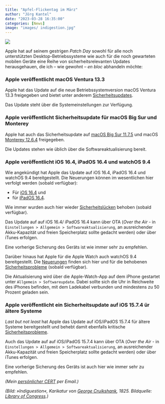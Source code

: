 ```yaml
---
title: "Apfel-Flickentag im März"
author: "Jörg Kantel"
date: "2023-03-28 16:35:00"
categories: [News]
image: "images/ indigestion.jpg"
---
```


[![](images/ indigestion-b.jpg)](https://www.loc.gov/pictures/resource/cph.3b49754/)

Apple hat auf seinem gestrigen *Patch Day* sowohl für alle noch unterstützten Desktop-Betriebssysteme wie auch für die noch gewarteten mobilen Geräte eine Reihe von sicherheitsrelevanten Updates herausgehauen, die ich -- wie gewohnt -- *en bloc* abhandeln möchte:

### Apple veröffentlicht macOS Ventura 13.3

Apple hat das Update auf die neue Betriebssystemversion macOS Ventura 13.3 freigegeben und bietet unter anderem [Sicherheitsupdates](https://support.apple.com/de-de/HT213606). 

Das Update steht über die Systemeinstellungen zur Verfügung.

### Apple veröffentlicht Sicherheitsupdate für macOS Big Sur und Monterey

Apple hat auch das Sicherheitsupdate auf [macOS Big Sur 11.7.5](https://support.apple.com/de-de/HT213675) und macOS [Monterey 12.6.4](https://support.apple.com/de-de/HT213677) freigegeben.

Die Updates stehen wie üblich über die Softwareaktualisierung bereit.

### Apple veröffentlicht iOS 16.4, iPadOS 16.4 und watchOS 9.4

Wie angekündigt hat Apple  das Update auf iOS 16.4, iPadOS 16.4 und watchOS 9.4 bereitgestellt. Die Neuerungen können im wesentlichen hier verfolgt werden (sobald verfügbar):

- Für [iOS 16.4](https://support.apple.com/en-us/HT213407) und 
- für [iPadOS 16.4](https://support.apple.com/en-us/HT213408).

Wie immer wurden auch hier wieder [Sicherheitslücken](https://support.apple.com/en-us/HT201222) behoben (sobald verfügbar).

Das Update auf auf iOS 16.4/ iPadOS 16.4 kann über OTA (*Over the Air* - in `Einstellungen > Allgemein > Softwareaktualisierung`, an ausreichender Akku-Kapazität und freien Speicherplatz sollte gedacht werden) oder über iTunes erfolgen.

Eine vorherige Sicherung des Geräts ist wie immer sehr zu empfehlen.

Darüber hinaus hat Apple für die Apple Watch auch watchOS 9.4 bereitgestellt. Die [Neuerungen](https://support.apple.com/en-us/HT213436) finden sich hier und für die behobenen [Sicherheitsprobleme](https://support.apple.com/en-us/HT201222) (sobald verfügbar).

Die Aktualisierung wird über die Apple-Watch-App auf dem iPhone gestartet unter `Allgemein > Softwareupdate`. Dabei sollte sich die Uhr in Reichweite des iPhones befinden, mit dem Ladekabel verbunden und mindestens zu 50 Prozent geladen sein. 

### Apple veröffentlicht ein Sicherheitsupdate auf iOS 15.7.4 ür ältere Systeme

*Last but not least* hat Apple das Update auf iOS/iPadOS 15.7.4 für ältere Systeme bereitgestellt und behebt damit  ebenfalls kritische  [Sicherheitsprobleme](https://support.apple.com/de-de/HT213673).

Auch das Update auf auf iOS/iPadOS 15.7.4 kann über OTA (*Over the Air* - in `Einstellungen > Allgemein > Softwareaktualisierung`, an ausreichender Akku-Kapazität und freien Speicherplatz sollte gedacht werden) oder über iTunes erfolgen.

Eine vorherige Sicherung des Geräts ist auch hier wie immer sehr zu empfehlen.

*(Mein [persönlicher CERT](http://www.gwdg.de/~mreiman1/) per Email.)*

*(Bild: »Indiguestion«, Karikatur von [George Cruikshank](https://donkeyhotey.com/master-caricature-artists/tag/George+Cruikshank), 1825. Bildquelle: [Library of Congress](https://www.loc.gov/pictures/item/2002721265/).)*